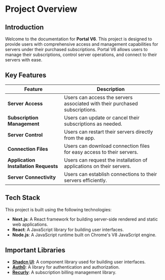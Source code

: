 # Project Overview

## Introduction
Welcome to the documentation for **Portal V6**. This project is designed to provide users with comprehensive access and management capabilities for servers under their purchased subscriptions. Portal V6 allows users to manage their subscriptions, control server operations, and connect to their servers with ease.

## Key Features
| Feature                  | Description |
|--------------------------|-------------|
| **Server Access**        | Users can access the servers associated with their purchased subscriptions. |
| **Subscription Management** | Users can update or cancel their subscriptions as needed. |
| **Server Control**       | Users can restart their servers directly from the app. |
| **Connection Files**     | Users can download connection files for easy access to their servers. |
| **Application Installation Requests** | Users can request the installation of applications on their servers. |
| **Server Connectivity**  | Users can establish connections to their servers efficiently. |
## Tech Stack
This project is built using the following technologies:
- **Next.js**: A React framework for building server-side rendered and static web applications.
- **React**: A JavaScript library for building user interfaces.
- **Node.js**: A JavaScript runtime built on Chrome's V8 JavaScript engine.

## Important Libraries
- **[Shadcn UI](https://ui.shadcn.com/)**: A component library used for building user interfaces.
- **[Auth0](https://auth0.com/)**: A library for authentication and authorization.
- **[Recurly](https://recurly.com/)**: A subscription billing management library.
